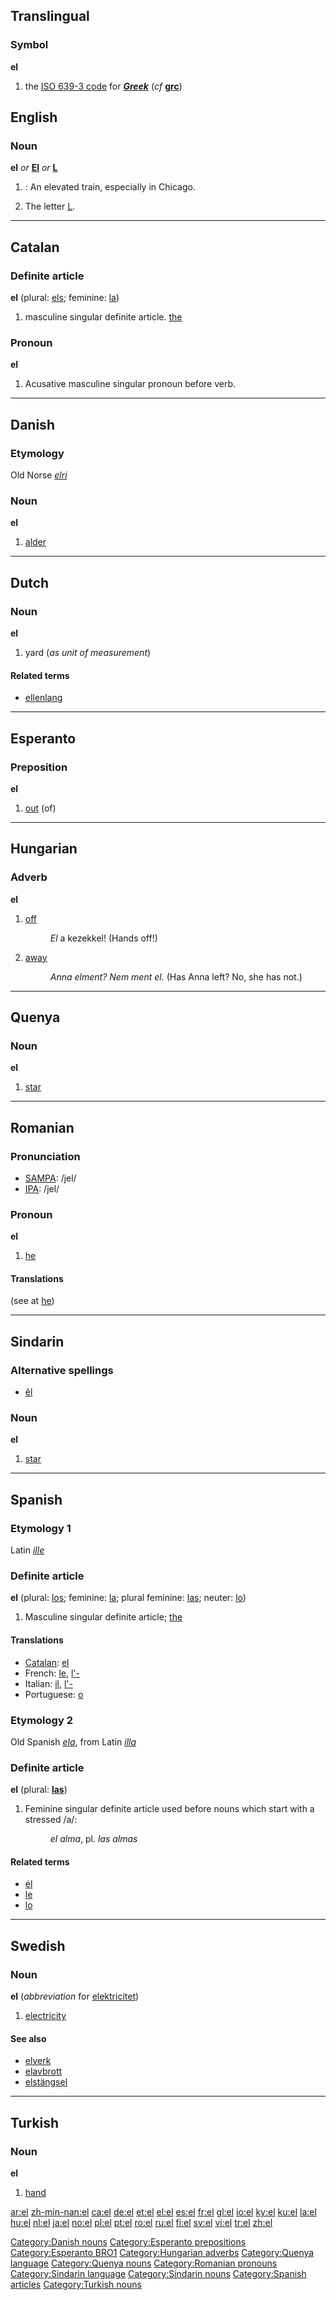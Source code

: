 {{see|él|el-}}
==Translingual==
===Symbol===
'''el'''
# the [[w:ISO 639-3|ISO 639-3 code]] for '''''[[Greek]]''''' (''cf'' '''[[grc]]''')

==English==

===Noun===
'''el''' ''or'' '''[[El]]''' ''or'' '''[[L]]'''

# {{US}}: An elevated train, especially in Chicago.
# The letter [[L]].

----

==Catalan==

===Definite article===
'''el''' (plural: [[els]]; feminine: [[la]])

# masculine singular definite article. [[the]]

===Pronoun===
'''el'''

#Acusative masculine singular pronoun before verb.

----

==Danish==

===Etymology===
Old Norse ''[[elri]]''

===Noun===
'''el'''

# [[alder]]

----

==Dutch==

===Noun===
'''el'''

# yard (''as unit of measurement'')

====Related terms====
*[[ellenlang]]

----

==Esperanto==

===Preposition===
'''el'''

# [[out]] (of)

----

==Hungarian==

===Adverb===
'''el'''

# [[off]]
#: ''El'' a kezekkel! (Hands off!)
# [[away]]
#: ''Anna elment?'' ''Nem ment el.'' (Has Anna left? No, she has not.)

----

==Quenya==

===Noun===
'''el'''

# [[star]]

----

==Romanian==

===Pronunciation===
*[[w:SAMPA|SAMPA]]: /jel/
*[[w:IPA|IPA]]: /jel/

===Pronoun===
'''el'''

# [[he]]

====Translations====
(see at [[he]])

----

==Sindarin==

===Alternative spellings===
* [[êl]]

===Noun===
'''el'''

# [[star]]

----

==Spanish==

===Etymology 1===
Latin ''[[ille]]''

===Definite article===
'''el''' (plural: [[los]]; feminine: [[la]]; plural feminine: [[las]]; neuter: [[lo]])

# Masculine singular definite article; [[the]]

====Translations====
*[[Catalan]]: [[el]]
*French: [[le]], [[l'-]]
*Italian: [[il]], [[l'-]]
*Portuguese: [[o]]

===Etymology 2===
Old Spanish ''[[ela]]'', from Latin ''[[illa]]''

===Definite article===
'''el''' (plural: '''[[las]]''') {{f}}

# Feminine singular definite article used before nouns which start with a stressed /a/:
#: ''el alma'', pl. ''las almas''

====Related terms====
*[[él]]
*[[le]]
*[[lo]]

----

==Swedish==

===Noun===
'''el''' (''abbreviation'' for [[elektricitet]])

#[[electricity]]

====See also====
*[[elverk]]
*[[elavbrott]]
*[[elstängsel]]

----

==Turkish==

===Noun===
'''el'''

# [[hand]]

[[Category:Danish nouns]]
[[Category:Esperanto prepositions]]
[[Category:Esperanto BRO1]]
[[Category:Hungarian adverbs]]
[[Category:Quenya language]]
[[Category:Quenya nouns]]
[[Category:Romanian pronouns]]
[[Category:Sindarin language]]
[[Category:Sindarin nouns]]
[[Category:Spanish articles]]
[[Category:Turkish nouns]]

[[ar:el]]
[[zh-min-nan:el]]
[[ca:el]]
[[de:el]]
[[et:el]]
[[el:el]]
[[es:el]]
[[fr:el]]
[[gl:el]]
[[io:el]]
[[ky:el]]
[[ku:el]]
[[la:el]]
[[hu:el]]
[[nl:el]]
[[ja:el]]
[[no:el]]
[[pl:el]]
[[pt:el]]
[[ro:el]]
[[ru:el]]
[[fi:el]]
[[sv:el]]
[[vi:el]]
[[tr:el]]
[[zh:el]]